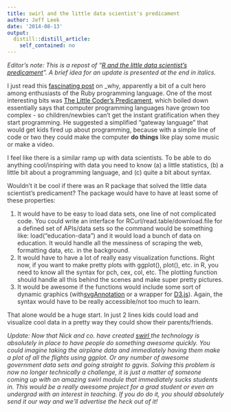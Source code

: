 ```yaml
---
title: swirl and the little data scientist's predicament
author: Jeff Leek
date: '2014-08-13'
output:
  distill::distill_article:
    self_contained: no
---
```


<p style="color: #333333;">
  <em>Editor's note: This is a repost of "<a href="http://simplystatistics.org/2012/03/26/r-and-the-little-data-scientists-predicament/">R and the little data scientist's predicament</a>". A brief idea for an update is presented at the end in italics. </em>
</p>

<p style="color: #333333;">
  I just read this <a href="http://www.slate.com/articles/technology/technology/2012/03/ruby_ruby_on_rails_and__why_the_disappearance_of_one_of_the_world_s_most_beloved_computer_programmers_.single.html" target="_blank">fascinating post</a> on _why, apparently a bit of a cult hero among enthusiasts of the Ruby programming language. One of the most interesting bits was <a href="http://viewsourcecode.org/why/hacking/theLittleCodersPredicament.html" target="_blank">The Little Coder’s Predicament</a>, which boiled down essentially says that computer programming languages have grown too complex - so children/newbies can’t get the instant gratification when they start programming. He suggested a simplified “gateway language” that would get kids fired up about programming, because with a simple line of code or two they could make the computer <strong>do things</strong> like play some music or make a video.
</p>

<p style="color: #333333;">
  I feel like there is a similar ramp up with data scientists. To be able to do anything cool/inspiring with data you need to know (a) a little statistics, (b) a little bit about a programming language, and (c) quite a bit about syntax.
</p>

<p style="color: #333333;">
  Wouldn’t it be cool if there was an R package that solved the little data scientist’s predicament? The package would have to have at least some of these properties:
</p>

<ol style="color: #333333;">
  <li>
    It would have to be easy to load data sets, one line of not complicated code. You could write an interface for RCurl/read.table/download.file for a defined set of APIs/data sets so the command would be something like: load(“education-data”) and it would load a bunch of data on education. It would handle all the messiness of scraping the web, formatting data, etc. in the background.
  </li>
  <li>
    It would have to have a lot of really easy visualization functions. Right now, if you want to make pretty plots with ggplot(), plot(), etc. in R, you need to know all the syntax for pch, cex, col, etc. The plotting function should handle all this behind the scenes and make super pretty pictures.
  </li>
  <li>
    It would be awesome if the functions would include some sort of dynamic graphics (with<a href="http://www.omegahat.org/SVGAnnotation/" target="_blank">svgAnnotation</a> or a wrapper for <a href="http://mbostock.github.com/d3/" target="_blank">D3.js</a>). Again, the syntax would have to be really accessible/not too much to learn.
  </li>
</ol>

<p style="color: #333333;">
  That alone would be a huge start. In just 2 lines kids could load and visualize cool data in a pretty way they could show their parents/friends.
</p>

<p style="color: #333333;">
  <em>Update: Now that Nick and co. have created <a href="http://swirlstats.com/">swirl </a>the technology is absolutely in place to have people do something awesome quickly. You could imagine taking the airplane data and immediately having them make a plot of all the flights using ggplot. Or any number of awesome government data sets and going straight to ggvis. Solving this problem is now no longer technically a challenge, it is just a matter of someone coming up with an amazing swirl module that immediately sucks students in. This would be a really awesome project for a grad student or even an undergrad with an interest in teaching. If you do do it, you should absolutely send it our way and we'll advertise the heck out of it!</em>
</p>
